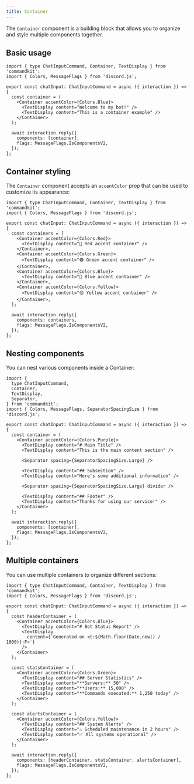 ```yaml
---
title: Container
---
```


The `Container` component is a building block that allows you to
organize and style multiple components together.

## Basic usage

```tsx title="src/app/commands/container-example.tsx"
import { type ChatInputCommand, Container, TextDisplay } from 'commandkit';
import { Colors, MessageFlags } from 'discord.js';

export const chatInput: ChatInputCommand = async ({ interaction }) => {
  const container = (
    <Container accentColor={Colors.Blue}>
      <TextDisplay content="Welcome to my bot!" />
      <TextDisplay content="This is a container example" />
    </Container>
  );

  await interaction.reply({
    components: [container],
    flags: MessageFlags.IsComponentsV2,
  });
};
```

## Container styling

The `Container` component accepts an `accentColor` prop that can be
used to customize its appearance:

```tsx title="src/app/commands/styled-container.tsx"
import { type ChatInputCommand, Container, TextDisplay } from 'commandkit';
import { Colors, MessageFlags } from 'discord.js';

export const chatInput: ChatInputCommand = async ({ interaction }) => {
  const containers = [
    <Container accentColor={Colors.Red}>
      <TextDisplay content="🔴 Red accent container" />
    </Container>,
    <Container accentColor={Colors.Green}>
      <TextDisplay content="🟢 Green accent container" />
    </Container>,
    <Container accentColor={Colors.Blue}>
      <TextDisplay content="🔵 Blue accent container" />
    </Container>,
    <Container accentColor={Colors.Yellow}>
      <TextDisplay content="🟡 Yellow accent container" />
    </Container>,
  ];

  await interaction.reply({
    components: containers,
    flags: MessageFlags.IsComponentsV2,
  });
};
```

## Nesting components

You can nest various components inside a Container:

```tsx title="src/app/commands/nested-container.tsx"
import {
  type ChatInputCommand,
  Container,
  TextDisplay,
  Separator,
} from 'commandkit';
import { Colors, MessageFlags, SeparatorSpacingSize } from 'discord.js';

export const chatInput: ChatInputCommand = async ({ interaction }) => {
  const container = (
    <Container accentColor={Colors.Purple}>
      <TextDisplay content="# Main Title" />
      <TextDisplay content="This is the main content section" />

      <Separator spacing={SeparatorSpacingSize.Large} />

      <TextDisplay content="## Subsection" />
      <TextDisplay content="Here's some additional information" />

      <Separator spacing={SeparatorSpacingSize.Large} divider />

      <TextDisplay content="## Footer" />
      <TextDisplay content="Thanks for using our service!" />
    </Container>
  );

  await interaction.reply({
    components: [container],
    flags: MessageFlags.IsComponentsV2,
  });
};
```

## Multiple containers

You can use multiple containers to organize different sections:

```tsx title="src/app/commands/multi-container.tsx"
import { type ChatInputCommand, Container, TextDisplay } from 'commandkit';
import { Colors, MessageFlags } from 'discord.js';

export const chatInput: ChatInputCommand = async ({ interaction }) => {
  const headerContainer = (
    <Container accentColor={Colors.Blue}>
      <TextDisplay content="# Bot Status Report" />
      <TextDisplay
        content={`Generated on <t:${Math.floor(Date.now() / 1000)}:F>`}
      />
    </Container>
  );

  const statsContainer = (
    <Container accentColor={Colors.Green}>
      <TextDisplay content="## Server Statistics" />
      <TextDisplay content="**Servers:** 50" />
      <TextDisplay content="**Users:** 15,000" />
      <TextDisplay content="**Commands executed:** 1,250 today" />
    </Container>
  );

  const alertsContainer = (
    <Container accentColor={Colors.Yellow}>
      <TextDisplay content="## System Alerts" />
      <TextDisplay content="⚠️ Scheduled maintenance in 2 hours" />
      <TextDisplay content="✅ All systems operational" />
    </Container>
  );

  await interaction.reply({
    components: [headerContainer, statsContainer, alertsContainer],
    flags: MessageFlags.IsComponentsV2,
  });
};
```
